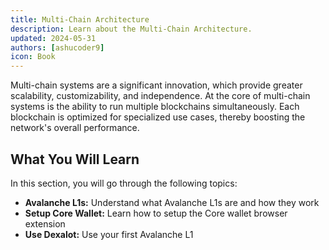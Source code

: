 ```yaml
---
title: Multi-Chain Architecture
description: Learn about the Multi-Chain Architecture.
updated: 2024-05-31
authors: [ashucoder9]
icon: Book
---
```


Multi-chain systems are a significant innovation, which provide greater scalability, customizability, and independence. At the core of multi-chain systems is the ability to run multiple blockchains simultaneously. Each blockchain is optimized for specialized use cases, thereby boosting the network's overall performance.

## What You Will Learn

In this section, you will go through the following topics:

- **Avalanche L1s:** Understand what Avalanche L1s are and how they work
- **Setup Core Wallet:** Learn how to setup the Core wallet browser extension
- **Use Dexalot:** Use your first Avalanche L1
